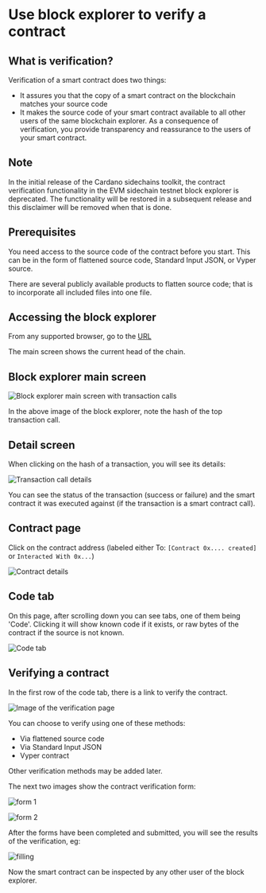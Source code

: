 # Use block explorer to verify a contract

## What is verification?

Verification of a smart contract does two things:

* It assures you that the copy of a smart contract on the blockchain matches your source code
* It makes the source code of your smart contract available to all other users of the same blockchain explorer.
As a consequence of verification, you provide transparency and reassurance to the users of your smart contract.

## Note

In the initial release of the Cardano sidechains toolkit, the contract verification functionality in the EVM sidechain testnet block explorer is deprecated. The functionality will be restored in a subsequent release and this disclaimer will be removed when that is done.

## Prerequisites

You need access to the source code of the contract before you start. This can be in the form of flattened source code, Standard Input JSON, or Vyper source.

There are several publicly available products to flatten source code; that is to incorporate all included files into one file.

## Accessing the block explorer

From any supported browser, go to the [URL](https://explorer.sidechain.evmtestnet.iohkdev.io/)

The main screen shows the current head of the chain.

## Block explorer main screen

![Block explorer main screen with transaction calls](https://docs.cardano.org/static/23aa9e85f1c5132eb6204ec7f00d6713/e3189/01_main_screen.png)

In the above image of the block explorer, note the hash of the top transaction call.

## Detail screen

When clicking on the hash of a transaction, you will see its details:

![Transaction call details](https://docs.cardano.org/static/e47ec3502f0c24075ac56a8f944a29e2/e3189/02_transaction_call_details.png)

You can see the status of the transaction (success or failure) and the smart contract it was executed against (if the transaction is a smart contract call).

## Contract page

Click on the contract address (labeled either To: `[Contract 0x.... created]` or `Interacted With 0x...`)

![Contract details](https://docs.cardano.org/static/3cc47fbd4f722c9a3d08766ec3bca3a3/e3189/02_1_contract_details.png)

## Code tab

On this page, after scrolling down you can see tabs, one of them being 'Code'. Clicking it will show known code if it exists, or raw bytes of the contract if the source is not known.

![Code tab](https://docs.cardano.org/static/cd99bae61fc222fed5d34895dc5f7449/e3189/02_1_code_tab.png)

## Verifying a contract

In the first row of the code tab, there is a link to verify the contract.

![Image of the verification page](https://docs.cardano.org/static/7c4e2f8a1163202811d1a46f61f16eca/e3189/04-and-03_verification_page.png)

You can choose to verify using one of these methods:

* Via flattened source code
* Via Standard Input JSON
* Vyper contract

Other verification methods may be added later.

The next two images show the contract verification form:

![form 1](https://docs.cardano.org/static/d710f3badc85d6a12cbe5b9ec8f63377/e3189/05_contract_form_1.png)

![form 2](https://docs.cardano.org/static/1ad6a81b45413f96617b85c973254bb0/e3189/06_contract_form_2.png)

After the forms have been completed and submitted, you will see the results of the verification, eg:

![filling](https://docs.cardano.org/static/98fa9f8bb5086a8604e4898a6cf4ae0b/e3189/07_after_filling_forms.png)

Now the smart contract can be inspected by any other user of the block explorer.